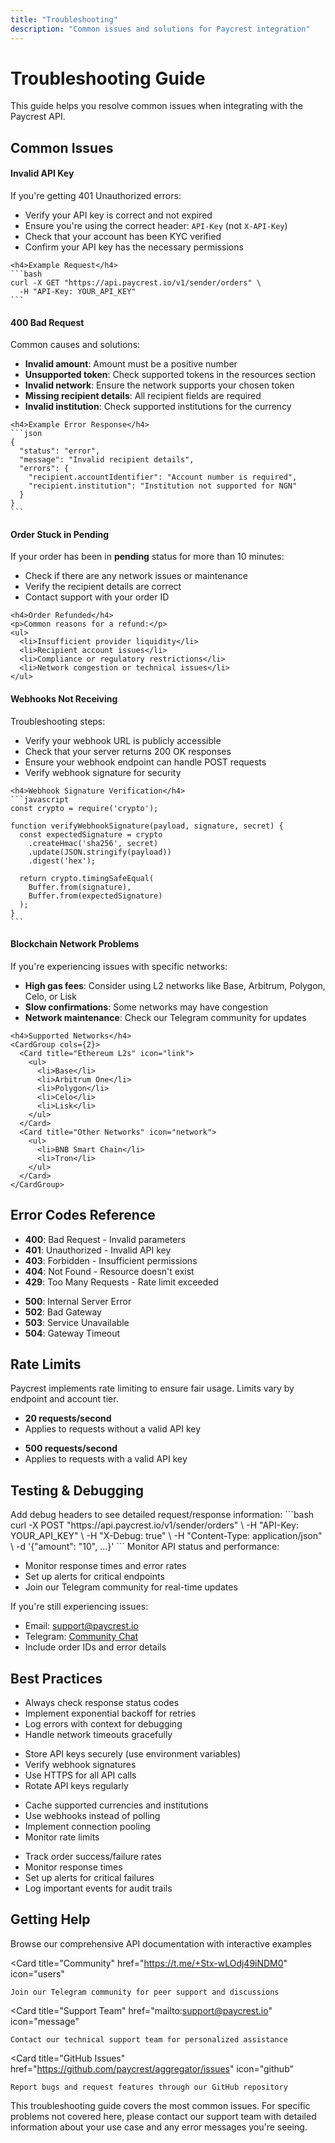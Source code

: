 ```yaml
---
title: "Troubleshooting"
description: "Common issues and solutions for Paycrest integration"
---
```


# Troubleshooting Guide

This guide helps you resolve common issues when integrating with the Paycrest API.

## Common Issues

<AccordionGroup>
  <Accordion icon="key" title="Authentication Issues">
    <h4>Invalid API Key</h4>
    <p>If you're getting 401 Unauthorized errors:</p>
    <ul>
      <li>Verify your API key is correct and not expired</li>
      <li>Ensure you're using the correct header: <code>API-Key</code> (not <code>X-API-Key</code>)</li>
      <li>Check that your account has been KYC verified</li>
      <li>Confirm your API key has the necessary permissions</li>
    </ul>
    
    <h4>Example Request</h4>
    ```bash
    curl -X GET "https://api.paycrest.io/v1/sender/orders" \
      -H "API-Key: YOUR_API_KEY"
    ```
  </Accordion>
  
  <Accordion icon="danger" title="Order Creation Errors">
    <h4>400 Bad Request</h4>
    <p>Common causes and solutions:</p>
    <ul>
      <li><strong>Invalid amount</strong>: Amount must be a positive number</li>
      <li><strong>Unsupported token</strong>: Check supported tokens in the resources section</li>
      <li><strong>Invalid network</strong>: Ensure the network supports your chosen token</li>
      <li><strong>Missing recipient details</strong>: All recipient fields are required</li>
      <li><strong>Invalid institution</strong>: Check supported institutions for the currency</li>
    </ul>
    
    <h4>Example Error Response</h4>
    ```json
    {
      "status": "error",
      "message": "Invalid recipient details",
      "errors": {
        "recipient.accountIdentifier": "Account number is required",
        "recipient.institution": "Institution not supported for NGN"
      }
    }
    ```
  </Accordion>
  
  <Accordion icon="clock" title="Order Status Issues">
    <h4>Order Stuck in Pending</h4>
    <p>If your order has been in <b>pending</b> status for more than 10 minutes:</p>
    <ul>
      <li>Check if there are any network issues or maintenance</li>
      <li>Verify the recipient details are correct</li>
      <li>Contact support with your order ID</li>
    </ul>
    
    <h4>Order Refunded</h4>
    <p>Common reasons for a refund:</p>
    <ul>
      <li>Insufficient provider liquidity</li>
      <li>Recipient account issues</li>
      <li>Compliance or regulatory restrictions</li>
      <li>Network congestion or technical issues</li>
    </ul>
  </Accordion>
  
  <Accordion icon="webhook" title="Webhook Issues">
    <h4>Webhooks Not Receiving</h4>
    <p>Troubleshooting steps:</p>
    <ul>
      <li>Verify your webhook URL is publicly accessible</li>
      <li>Check that your server returns 200 OK responses</li>
      <li>Ensure your webhook endpoint can handle POST requests</li>
      <li>Verify webhook signature for security</li>
    </ul>
    
    <h4>Webhook Signature Verification</h4>
    ```javascript
    const crypto = require('crypto');
    
    function verifyWebhookSignature(payload, signature, secret) {
      const expectedSignature = crypto
        .createHmac('sha256', secret)
        .update(JSON.stringify(payload))
        .digest('hex');
      
      return crypto.timingSafeEqual(
        Buffer.from(signature),
        Buffer.from(expectedSignature)
      );
    }
    ```
  </Accordion>
  
  <Accordion icon="wifi" title="Network Issues">
    <h4>Blockchain Network Problems</h4>
    <p>If you're experiencing issues with specific networks:</p>
    <ul>
      <li><strong>High gas fees</strong>: Consider using L2 networks like Base, Arbitrum, Polygon, Celo, or Lisk</li>
      <li><strong>Slow confirmations</strong>: Some networks may have congestion</li>
      <li><strong>Network maintenance</strong>: Check our Telegram community for updates</li>
    </ul>
    
    <h4>Supported Networks</h4>
    <CardGroup cols={2}>
      <Card title="Ethereum L2s" icon="link">
        <ul>
          <li>Base</li>
          <li>Arbitrum One</li>
          <li>Polygon</li>
          <li>Celo</li>
          <li>Lisk</li>
        </ul>
      </Card>
      <Card title="Other Networks" icon="network">
        <ul>
          <li>BNB Smart Chain</li>
          <li>Tron</li>
        </ul>
      </Card>
    </CardGroup>
  </Accordion>
</AccordionGroup>

## Error Codes Reference

<CardGroup cols={2}>
  <Card title="4xx Client Errors" icon="alert-triangle">
    <ul>
      <li><strong>400</strong>: Bad Request - Invalid parameters</li>
      <li><strong>401</strong>: Unauthorized - Invalid API key</li>
      <li><strong>403</strong>: Forbidden - Insufficient permissions</li>
      <li><strong>404</strong>: Not Found - Resource doesn't exist</li>
      <li><strong>429</strong>: Too Many Requests - Rate limit exceeded</li>
    </ul>
  </Card>
  
  <Card title="5xx Server Errors" icon="server">
    <ul>
      <li><strong>500</strong>: Internal Server Error</li>
      <li><strong>502</strong>: Bad Gateway</li>
      <li><strong>503</strong>: Service Unavailable</li>
      <li><strong>504</strong>: Gateway Timeout</li>
    </ul>
  </Card>
</CardGroup>

## Rate Limits

<Note>
  Paycrest implements rate limiting to ensure fair usage. Limits vary by endpoint and account tier.
</Note>

<CardGroup cols={2}>
  <Card title="Unauthenticated" icon="lock">
    <ul>
      <li><strong>20 requests/second</strong></li>
      <li>Applies to requests without a valid API key</li>
    </ul>
  </Card>
  <Card title="Authenticated" icon="user">
    <ul>
      <li><strong>500 requests/second</strong></li>
      <li>Applies to requests with a valid API key</li>
    </ul>
  </Card>
</CardGroup>

## Testing & Debugging

<Steps>
  <Step title="Enable Debug Logging">
    Add debug headers to see detailed request/response information:
    ```bash
    curl -X POST "https://api.paycrest.io/v1/sender/orders" \
      -H "API-Key: YOUR_API_KEY" \
      -H "X-Debug: true" \
      -H "Content-Type: application/json" \
      -d '{"amount": "10", ...}'
    ```
  </Step>
  
  <Step title="Check API Status">
    Monitor API status and performance:
    <ul>
      <li>Monitor response times and error rates</li>
      <li>Set up alerts for critical endpoints</li>
      <li>Join our Telegram community for real-time updates</li>
    </ul>
  </Step>
  
  <Step title="Contact Support">
    If you're still experiencing issues:
    <ul>
      <li>Email: <a href="mailto:support@paycrest.io">support@paycrest.io</a></li>
      <li>Telegram: <a href="https://t.me/+Stx-wLOdj49iNDM0">Community Chat</a></li>
      <li>Include order IDs and error details</li>
    </ul>
  </Step>
</Steps>

## Best Practices

<CardGroup cols={2}>
  <Card title="Error Handling" icon="shield">
    <ul>
      <li>Always check response status codes</li>
      <li>Implement exponential backoff for retries</li>
      <li>Log errors with context for debugging</li>
      <li>Handle network timeouts gracefully</li>
    </ul>
  </Card>
  
  <Card title="Security" icon="lock">
    <ul>
      <li>Store API keys securely (use environment variables)</li>
      <li>Verify webhook signatures</li>
      <li>Use HTTPS for all API calls</li>
      <li>Rotate API keys regularly</li>
    </ul>
  </Card>
  
  <Card title="Performance" icon="zap">
    <ul>
      <li>Cache supported currencies and institutions</li>
      <li>Use webhooks instead of polling</li>
      <li>Implement connection pooling</li>
      <li>Monitor rate limits</li>
    </ul>
  </Card>
  
  <Card title="Monitoring" icon="activity">
    <ul>
      <li>Track order success/failure rates</li>
      <li>Monitor response times</li>
      <li>Set up alerts for critical failures</li>
      <li>Log important events for audit trails</li>
    </ul>
  </Card>
</CardGroup>

## Getting Help

<CardGroup cols={2}>
  <Card
    title="Documentation"
    href="/api-reference"
    icon="book"
  >
    Browse our comprehensive API documentation with interactive examples
  </Card>
  
  <Card
    title="Community"
    href="https://t.me/+Stx-wLOdj49iNDM0"
    icon="users"
  >
    Join our Telegram community for peer support and discussions
  </Card>
  
  <Card
    title="Support Team"
    href="mailto:support@paycrest.io"
    icon="message"
  >
    Contact our technical support team for personalized assistance
  </Card>
  
  <Card
    title="GitHub Issues"
    href="https://github.com/paycrest/aggregator/issues"
    icon="github"
  >
    Report bugs and request features through our GitHub repository
  </Card>
</CardGroup>

<Note>
  This troubleshooting guide covers the most common issues. For specific problems not covered here, please contact our support team with detailed information about your use case and any error messages you're seeing.
</Note> 